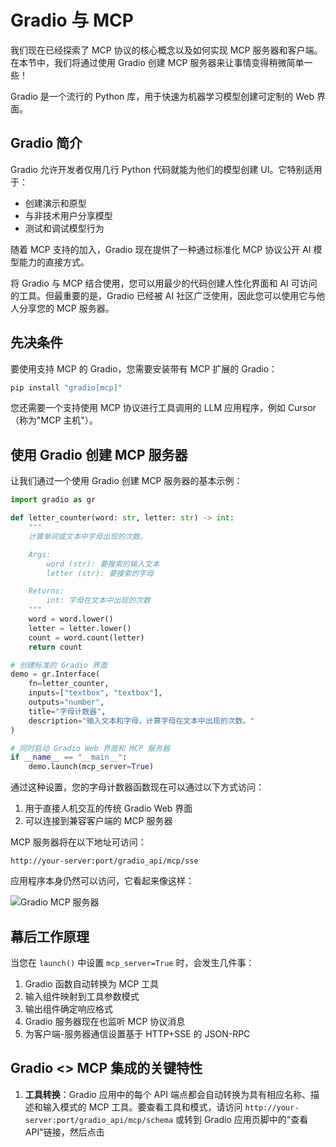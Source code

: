 # Gradio 与 MCP

我们现在已经探索了 MCP 协议的核心概念以及如何实现 MCP 服务器和客户端。在本节中，我们将通过使用 Gradio 创建 MCP 服务器来让事情变得稍微简单一些！

<Tip>

Gradio 是一个流行的 Python 库，用于快速为机器学习模型创建可定制的 Web 界面。

</Tip>

## Gradio 简介

Gradio 允许开发者仅用几行 Python 代码就能为他们的模型创建 UI。它特别适用于：

- 创建演示和原型
- 与非技术用户分享模型
- 测试和调试模型行为

随着 MCP 支持的加入，Gradio 现在提供了一种通过标准化 MCP 协议公开 AI 模型能力的直接方式。

将 Gradio 与 MCP 结合使用，您可以用最少的代码创建人性化界面和 AI 可访问的工具。但最重要的是，Gradio 已经被 AI 社区广泛使用，因此您可以使用它与他人分享您的 MCP 服务器。

## 先决条件

要使用支持 MCP 的 Gradio，您需要安装带有 MCP 扩展的 Gradio：

```bash
pip install "gradio[mcp]"
```

您还需要一个支持使用 MCP 协议进行工具调用的 LLM 应用程序，例如 Cursor（称为"MCP 主机"）。

## 使用 Gradio 创建 MCP 服务器

让我们通过一个使用 Gradio 创建 MCP 服务器的基本示例：

```python
import gradio as gr

def letter_counter(word: str, letter: str) -> int:
    """
    计算单词或文本中字母出现的次数。

    Args:
        word (str): 要搜索的输入文本
        letter (str): 要搜索的字母

    Returns:
        int: 字母在文本中出现的次数
    """
    word = word.lower()
    letter = letter.lower()
    count = word.count(letter)
    return count

# 创建标准的 Gradio 界面
demo = gr.Interface(
    fn=letter_counter,
    inputs=["textbox", "textbox"],
    outputs="number",
    title="字母计数器",
    description="输入文本和字母，计算字母在文本中出现的次数。"
)

# 同时启动 Gradio Web 界面和 MCP 服务器
if __name__ == "__main__":
    demo.launch(mcp_server=True)
```

通过这种设置，您的字母计数器函数现在可以通过以下方式访问：

1. 用于直接人机交互的传统 Gradio Web 界面
2. 可以连接到兼容客户端的 MCP 服务器

MCP 服务器将在以下地址可访问：
```
http://your-server:port/gradio_api/mcp/sse
```

应用程序本身仍然可以访问，它看起来像这样：

![Gradio MCP 服务器](https://huggingface.co/datasets/mcp-course/images/resolve/main/unit1/7.png)

## 幕后工作原理

当您在 `launch()` 中设置 `mcp_server=True` 时，会发生几件事：

1. Gradio 函数自动转换为 MCP 工具
2. 输入组件映射到工具参数模式
3. 输出组件确定响应格式
4. Gradio 服务器现在也监听 MCP 协议消息
5. 为客户端-服务器通信设置基于 HTTP+SSE 的 JSON-RPC

## Gradio <> MCP 集成的关键特性

1. **工具转换**：Gradio 应用中的每个 API 端点都会自动转换为具有相应名称、描述和输入模式的 MCP 工具。要查看工具和模式，请访问 `http://your-server:port/gradio_api/mcp/schema` 或转到 Gradio 应用页脚中的"查看 API"链接，然后点击